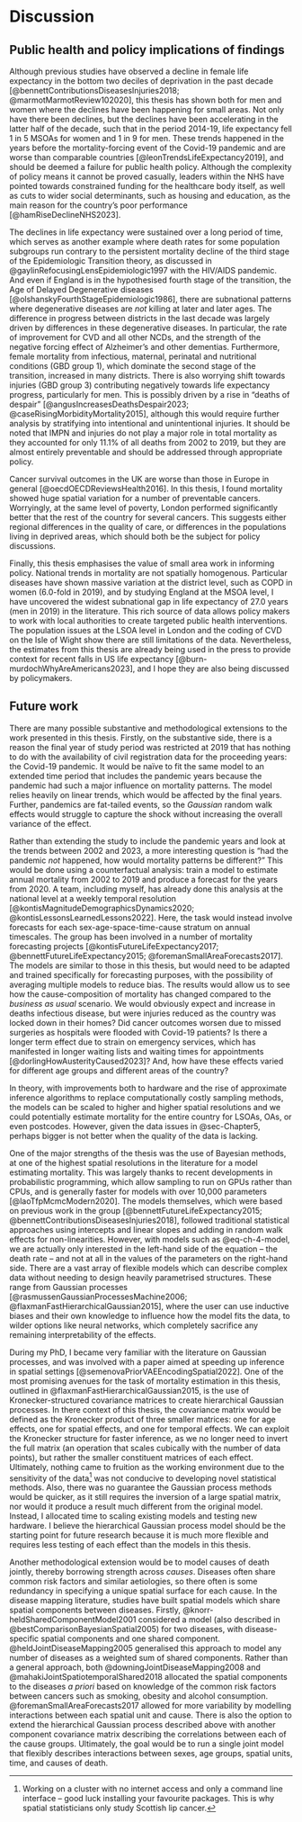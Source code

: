 # Discussion {#sec-Chapter9}

## Public health and policy implications of findings

Although previous studies have observed a decline in female life expectancy in the bottom two deciles of deprivation in the past decade [@bennettContributionsDiseasesInjuries2018; @marmotMarmotReview102020], this thesis has shown both for men and women where the declines have been happening for small areas.
Not only have there been declines, but the declines have been accelerating in the latter half of the decade, such that in the period 2014-19, life expectancy fell 1 in 5 MSOAs for women and 1 in 9 for men.
These trends happened in the years before the mortality-forcing event of the Covid-19 pandemic and are worse than comparable countries [@leonTrendsLifeExpectancy2019], and should be deemed a failure for public health policy.
Although the complexity of policy means it cannot be proved casually, leaders within the NHS have pointed towards constrained funding for the healthcare body itself, as well as cuts to wider social determinants, such as housing and education, as the main reason for the country's poor performance [@hamRiseDeclineNHS2023].

The declines in life expectancy were sustained over a long period of time, which serves as another example where death rates for some population subgroups run contrary to the persistent mortality decline of the third stage of the Epidemiologic Transition theory, as discussed in @gaylinRefocusingLensEpidemiologic1997 with the HIV/AIDS pandemic.
And even if England is in the hypothesised fourth stage of the transition, the Age of Delayed Degenerative diseases [@olshanskyFourthStageEpidemiologic1986], there are subnational patterns where degenerative diseases are *not* killing at later and later ages.
The difference in progress between districts in the last decade was largely driven by differences in these degenerative diseases.
In particular, the rate of improvement for CVD and all other NCDs, and the strength of the negative forcing effect of Alzheimer's and other dementias.
Furthermore, female mortality from infectious, maternal, perinatal and nutritional conditions (GBD group 1), which dominate the second stage of the transition, increased in many districts.
There is also worrying shift towards injuries (GBD group 3) contributing negatively towards life expectancy progress, particularly for men.
This is possibly driven by a rise in "deaths of despair" [@angusIncreasesDeathsDespair2023; @caseRisingMorbidityMortality2015], although this would require further analysis by stratifying into intentional and unintentional injuries.
It should be noted that IMPN and injuries do not play a major role in total mortality as they accounted for only 11.1% of all deaths from 2002 to 2019, but they are almost entirely preventable and should be addressed through appropriate policy.

Cancer survival outcomes in the UK are worse than those in Europe in general [@oecdOECDReviewsHealth2016].
In this thesis, I found mortality showed huge spatial variation for a number of preventable cancers.
Worryingly, at the same level of poverty, London performed significantly better that the rest of the country for several cancers.
This suggests either regional differences in the quality of care, or differences in the populations living in deprived areas, which should both be the subject for policy discussions.

Finally, this thesis emphasises the value of small area work in informing policy.
National trends in mortality are not spatially homogenous.
Particular diseases have shown massive variation at the district level, such as COPD in women (6.0-fold in 2019), and by studying England at the MSOA level, I have uncovered the widest subnational gap in life expectancy of 27.0 years (men in 2019) in the literature.
This rich source of data allows policy makers to work with local authorities to create targeted public health interventions.
The population issues at the LSOA level in London and the coding of CVD on the Isle of Wight show there are still limitations of the data.
Nevertheless, the estimates from this thesis are already being used in the press to provide context for recent falls in US life expectancy [@burn-murdochWhyAreAmericans2023], and I hope they are also being discussed by policymakers.

## Future work

There are many possible substantive and methodological extensions to the work presented in this thesis.
Firstly, on the substantive side, there is a reason the final year of study period was restricted at 2019 that has nothing to do with the availability of civil registration data for the proceeding years: the Covid-19 pandemic.
It would be naïve to fit the same model to an extended time period that includes the pandemic years because the pandemic had such a major influence on mortality patterns.
The model relies heavily on linear trends, which would be affected by the final years.
Further, pandemics are fat-tailed events, so the _Gaussian_ random walk effects would struggle to capture the shock without increasing the overall variance of the effect. 

Rather than extending the study to include the pandemic years and look at the trends between 2002 and 2023, a more interesting question is "had the pandemic _not_ happened, how would mortality patterns be different?"
This would be done using a counterfactual analysis: train a model to estimate annual mortality from 2002 to 2019 and produce a forecast for the years from 2020.
A team, including myself, has already done this analysis at the national level at a weekly temporal resolution [@kontisMagnitudeDemographicsDynamics2020; @kontisLessonsLearnedLessons2022].
Here, the task would instead involve forecasts for each sex-age-space-time-cause stratum on annual timescales.
The group has been involved in a number of mortality forecasting projects [@kontisFutureLifeExpectancy2017; @bennettFutureLifeExpectancy2015; @foremanSmallAreaForecasts2017].
The models are similar to those in this thesis, but would need to be adapted and trained specifically for forecasting purposes, with the possibility of averaging multiple models to reduce bias.
The results would allow us to see how the cause-composition of mortality has changed compared to the _business as usual_ scenario.
We would obviously expect and increase in deaths infectious disease, but were injuries reduced as the country was locked down in their homes?
Did cancer outcomes worsen due to missed surgeries as hospitals were flooded with Covid-19 patients?
Is there a longer term effect due to strain on emergency services, which has manifested in longer waiting lists and waiting times for appointments [@dorlingHowAusterityCaused2023]?
And, how have these effects varied for different age groups and different areas of the country?

In theory, with improvements both to hardware and the rise of approximate inference algorithms to replace computationally costly sampling methods, the models can be scaled to higher and higher spatial resolutions and we could potentially estimate mortality for the entire country for LSOAs, OAs, or even postcodes.
However, given the data issues in @sec-Chapter5, perhaps bigger is not better when the quality of the data is lacking.

One of the major strengths of the thesis was the use of Bayesian methods, at one of the highest spatial resolutions in the literature for a model estimating mortality.
This was largely thanks to recent developments in probabilistic programming, which allow sampling to run on GPUs rather than CPUs, and is generally faster for models with over 10,000 parameters [@laoTfpMcmcModern2020].
The models themselves, which were based on previous work in the group [@bennettFutureLifeExpectancy2015; @bennettContributionsDiseasesInjuries2018], followed traditional statistical approaches using intercepts and linear slopes and adding in random walk effects for non-linearities.
However, with models such as @eq-ch-4-model, we are actually only interested in the left-hand side of the equation – the death rate – and not at all in the values of the parameters on the right-hand side.
There are a vast array of flexible models which can describe complex data without needing to design heavily parametrised structures.
These range from Gaussian processes [@rasmussenGaussianProcessesMachine2006; @flaxmanFastHierarchicalGaussian2015], where the user can use inductive biases and their own knowledge to influence how the model fits the data, to wilder options like neural networks, which completely sacrifice any remaining interpretability of the effects.

During my PhD, I became very familiar with the literature on Gaussian processes, and was involved with a paper aimed at speeding up inference in spatial settings [@semenovaPriorVAEEncodingSpatial2022].
One of the most promising avenues for the task of mortality estimation in this thesis, outlined in @flaxmanFastHierarchicalGaussian2015, is the use of Kronecker-structured covariance matrices to create hierarchical Gaussian processes.
In there context of this thesis, the covariance matrix would be defined as the Kronecker product of three smaller matrices: one for age effects, one for spatial effects, and one for temporal effects.
We can exploit the Kronecker structure for faster inference, as we no longer need to invert the full matrix (an operation that scales cubically with the number of data points), but rather the smaller constituent matrices of each effect.
Ultimately, nothing came to fruition as the working environment due to the sensitivity of the data^[Working on a cluster with no internet access and only a command line interface – good luck installing your favourite packages. This is why spatial statisticians only study Scottish lip cancer.] was not conducive to developing novel statistical methods.
Also, there was no guarantee the Gaussian process methods would be quicker, as it still requires the inversion of a large spatial matrix, nor would it produce a result much different from the original model.
Instead, I allocated time to scaling existing models and testing new hardware.
I believe the hierarchical Gaussian process model should be the starting point for future research because it is much more flexible and requires less testing of each effect than the models in this thesis.

Another methodological extension would be to model causes of death jointly, thereby borrowing strength across _causes_.
Diseases often share common risk factors and similar aetiologies, so there often is some redundancy in specifying a unique spatial surface for each cause.
In the disease mapping literature, studies have built spatial models which share spatial components between diseases.
Firstly, @knorr-heldSharedComponentModel2001 considered a model (also described in @bestComparisonBayesianSpatial2005) for two diseases, with disease-specific spatial components and one shared component.
@heldJointDiseaseMapping2005 generalised this approach to model any number of diseases as a weighted sum of shared components.
Rather than a general approach, both @downingJointDiseaseMapping2008 and @mahakiJointSpatiotemporalShared2018 allocated the spatial components to the diseases _a priori_ based on knowledge of the common risk factors between cancers such as smoking, obesity and alcohol consumption.
@foremanSmallAreaForecasts2017 allowed for more variability by modelling interactions between each spatial unit and cause.
There is also the option to extend the hierarchical Gaussian process described above with another component covariance matrix describing the correlations between each of the cause groups.
Ultimately, the goal would be to run a single joint model that flexibly describes interactions between sexes, age groups, spatial units, time, and causes of death.

<!-- ## Conclusions -->

